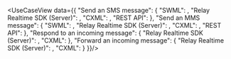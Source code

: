 
<UseCaseView data={{
  "Send an SMS message": {
    "SWML": <SmsSwml/>,
    "Relay Realtime SDK (Server)": <SmsRelay/>,
    "CXML": <SmsCxml/>,
    "REST API": <SmsRest/>
  },
  "Send an MMS message": {
    "SWML": <MmsSwml/>,
    "Relay Realtime SDK (Server)": <MmsRelay/>,
    "CXML": <MmsCxml/>,
    "REST API": <MmsRest/>
  },
  "Respond to an incoming message": {
    "Relay Realtime SDK (Server)": <SmsRelayRespond/>,
    "CXML": <SmsCxmlRespond/>
  },
  "Forward an incoming message": {
    "Relay Realtime SDK (Server)": <SmsRelayForward/>,
    "CXML": <SmsCxmlForward/>
  }
}}/>